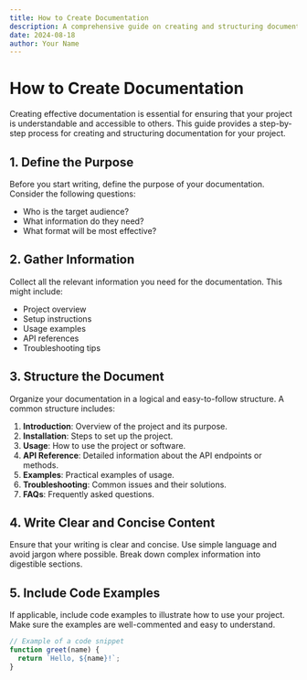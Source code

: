 ```yaml
---
title: How to Create Documentation
description: A comprehensive guide on creating and structuring documentation for your project.
date: 2024-08-18
author: Your Name
---
```


# How to Create Documentation

Creating effective documentation is essential for ensuring that your project is understandable and accessible to others. This guide provides a step-by-step process for creating and structuring documentation for your project.

## 1. Define the Purpose

Before you start writing, define the purpose of your documentation. Consider the following questions:
- Who is the target audience?
- What information do they need?
- What format will be most effective?

## 2. Gather Information

Collect all the relevant information you need for the documentation. This might include:
- Project overview
- Setup instructions
- Usage examples
- API references
- Troubleshooting tips

## 3. Structure the Document

Organize your documentation in a logical and easy-to-follow structure. A common structure includes:
1. **Introduction**: Overview of the project and its purpose.
2. **Installation**: Steps to set up the project.
3. **Usage**: How to use the project or software.
4. **API Reference**: Detailed information about the API endpoints or methods.
5. **Examples**: Practical examples of usage.
6. **Troubleshooting**: Common issues and their solutions.
7. **FAQs**: Frequently asked questions.

## 4. Write Clear and Concise Content

Ensure that your writing is clear and concise. Use simple language and avoid jargon where possible. Break down complex information into digestible sections.

## 5. Include Code Examples

If applicable, include code examples to illustrate how to use your project. Make sure the examples are well-commented and easy to understand.

```javascript
// Example of a code snippet
function greet(name) {
  return `Hello, ${name}!`;
}
